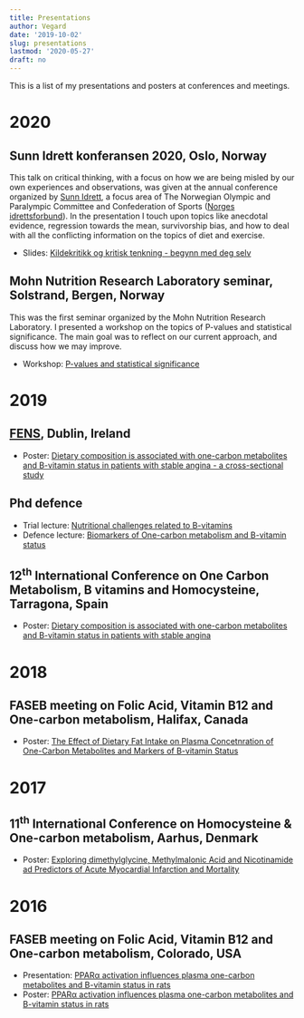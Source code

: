 ```yaml
---
title: Presentations
author: Vegard
date: '2019-10-02'
slug: presentations
lastmod: '2020-05-27'
draft: no
---
```


This is a list of my presentations and posters at conferences and meetings. 

# 2020

## Sunn Idrett konferansen 2020, Oslo, Norway

This talk on critical thinking, with a focus on how we are being misled by our own experiences and observations, was given at the annual conference organized by [Sunn Idrett](https://sunnidrett.no/), a focus area of The Norwegian Olympic and Paralympic Committee and Confederation of Sports ([Norges idrettsforbund](https://www.idrettsforbundet.no/)). In the presentation I touch upon topics like anecdotal evidence, regression towards the mean, survivorship bias, and how to deal with all the conflicting information on the topics of diet and exercise. 

- Slides: [Kildekritikk og kritisk tenkning - begynn med deg selv](/contributions/presentations/sunnidrett_2020.pdf)

## Mohn Nutrition Research Laboratory seminar, Solstrand, Bergen, Norway

This was the first seminar organized by the Mohn Nutrition Research Laboratory. I presented a workshop on the topics of P-values and statistical significance. The main goal was to reflect on our current approach, and discuss how we may improve.

- Workshop: [P-values and statistical significance](/contributions/presentations/significance_workshop_2020.pdf)

# 2019

## [FENS](http://www.fens2019.org/), Dublin, Ireland

- Poster: [Dietary composition is associated with one-carbon metabolites and B-vitamin status in patients with stable angina - a cross-sectional study](/contributions/posters/FENS2019.pdf)

## Phd defence

- Trial lecture: [Nutritional challenges related to  B-vitamins](/contributions/presentations/PhD_triallecture_04102019.pdf)
- Defence lecture: [Biomarkers of One-carbon metabolism and B-vitamin status](/contributions/presentations/PhD_defence_04102019.pdf)


## 12^th^ International Conference on One Carbon Metabolism, B vitamins and Homocysteine, Tarragona, Spain

- Poster: [Dietary composition is associated with one-carbon metabolites and B-vitamin status in patients with stable angina](/contributions/posters/Homocysteine2019.pdf)

# 2018

## FASEB meeting on Folic Acid, Vitamin B12 and One-carbon metabolism, Halifax, Canada

- Poster: [The Effect of Dietary Fat Intake on Plasma Concetnration of One-Carbon Metabolites and Markers of B-vitamin Status](/contributions/posters/FASEB2018.pdf)

# 2017

## 11^th^ International Conference on Homocysteine  & One-carbon metabolism, Aarhus, Denmark

- Poster: [Exploring dimethylglycine, Methylmalonic Acid and Nicotinamide ad Predictors of Acute Myocardial Infarction and Mortality](/contributions/posters/Homocysteine2017.pdf)

# 2016

## FASEB meeting on Folic Acid, Vitamin B12 and One-carbon metabolism, Colorado, USA

- Presentation: [PPAR&alpha; activation influences plasma one-carbon metabolites and B-vitamin status in rats](/contributions/presentations/FASEB2016.pdf)
- Poster: [PPAR&alpha; activation influences plasma one-carbon metabolites and B-vitamin status in rats](/contributions/posters/FASEB2016.pdf)